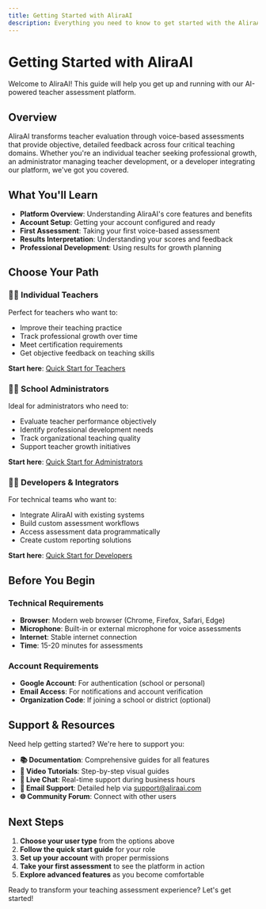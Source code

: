 ```yaml
---
title: Getting Started with AliraAI
description: Everything you need to know to get started with the AliraAI Teacher Assessment Platform
---
```


# Getting Started with AliraAI

Welcome to AliraAI! This guide will help you get up and running with our AI-powered teacher assessment platform.

## Overview

AliraAI transforms teacher evaluation through voice-based assessments that provide objective, detailed feedback across four critical teaching domains. Whether you're an individual teacher seeking professional growth, an administrator managing teacher development, or a developer integrating our platform, we've got you covered.

## What You'll Learn

- **Platform Overview**: Understanding AliraAI's core features and benefits
- **Account Setup**: Getting your account configured and ready
- **First Assessment**: Taking your first voice-based assessment
- **Results Interpretation**: Understanding your scores and feedback
- **Professional Development**: Using results for growth planning

## Choose Your Path

### 👩‍🏫 Individual Teachers
Perfect for teachers who want to:
- Improve their teaching practice
- Track professional growth over time
- Meet certification requirements
- Get objective feedback on teaching skills

**Start here**: [Quick Start for Teachers](/getting-started/quick-start/teachers)

### 👨‍💼 School Administrators
Ideal for administrators who need to:
- Evaluate teacher performance objectively
- Identify professional development needs
- Track organizational teaching quality
- Support teacher growth initiatives

**Start here**: [Quick Start for Administrators](/getting-started/quick-start/administrators)

### 👨‍💻 Developers & Integrators
For technical teams who want to:
- Integrate AliraAI with existing systems
- Build custom assessment workflows
- Access assessment data programmatically
- Create custom reporting solutions

**Start here**: [Quick Start for Developers](/getting-started/quick-start/developers)

## Before You Begin

### Technical Requirements
- **Browser**: Modern web browser (Chrome, Firefox, Safari, Edge)
- **Microphone**: Built-in or external microphone for voice assessments
- **Internet**: Stable internet connection
- **Time**: 15-20 minutes for assessments

### Account Requirements
- **Google Account**: For authentication (school or personal)
- **Email Access**: For notifications and account verification
- **Organization Code**: If joining a school or district (optional)

## Support & Resources

Need help getting started? We're here to support you:

- **📚 Documentation**: Comprehensive guides for all features
- **🎥 Video Tutorials**: Step-by-step visual guides
- **💬 Live Chat**: Real-time support during business hours
- **📧 Email Support**: Detailed help via support@aliraai.com
- **🌐 Community Forum**: Connect with other users

## Next Steps

1. **Choose your user type** from the options above
2. **Follow the quick start guide** for your role
3. **Set up your account** with proper permissions
4. **Take your first assessment** to see the platform in action
5. **Explore advanced features** as you become comfortable

Ready to transform your teaching assessment experience? Let's get started!